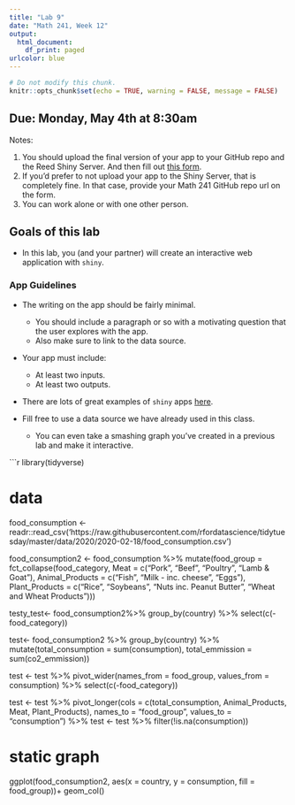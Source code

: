```yaml
---
title: "Lab 9"
date: "Math 241, Week 12"
output:
  html_document:
    df_print: paged
urlcolor: blue
---
```


```r
# Do not modify this chunk.
knitr::opts_chunk$set(echo = TRUE, warning = FALSE, message = FALSE)


```


## Due: Monday, May 4th at 8:30am

Notes:

1. You should upload the final version of your app to your GitHub repo and the Reed Shiny Server.  And then fill out [this form](https://forms.gle/PndawcjwSHHCrWP26).
1. If you'd prefer to not upload your app to the Shiny Server, that is completely fine.  In that case, provide your Math 241 GitHub repo url on the form. 
1. You can work alone or with one other person.

 




## Goals of this lab

* In this lab, you (and your partner) will create an interactive web application with `shiny`.  


### App Guidelines


* The writing on the app should be fairly minimal.  
    + You should include a paragraph or so with a motivating question that the user explores with the app.  
    + Also make sure to link to the data source.

* Your app must include:
    + At least two inputs.
    + At least two outputs.
    

* There are lots of great examples of `shiny` apps [here](https://shiny.rstudio.com/gallery/).  

* Fill free to use a data source we have already used in this class.  
    + You can even take a smashing graph you've created in a previous lab and make it interactive.
    
```r
library(tidyverse)

# data 
food_consumption <- readr::read_csv('https://raw.githubusercontent.com/rfordatascience/tidytuesday/master/data/2020/2020-02-18/food_consumption.csv')


food_consumption2 <- food_consumption %>%
  mutate(food_group = fct_collapse(food_category, 
                                   Meat = c("Pork", "Beef", "Poultry", "Lamb & Goat"), 
                                   Animal_Products = c("Fish", "Milk - inc. cheese", "Eggs"), 
                                   Plant_Products = c("Rice", 
                                                      "Soybeans",
                                                      "Nuts inc. Peanut Butter",
                                                      "Wheat and Wheat Products"))) 


testy_test<- food_consumption2%>%
  group_by(country) %>%
  select(c(-food_category)) 
  

test<- food_consumption2 %>% 
  group_by(country) %>%
  mutate(total_consumption = sum(consumption), 
         total_emmission = sum(co2_emmission))


test <- test %>% pivot_wider(names_from = food_group, values_from = consumption) %>%
  select(c(-food_category))


test <- test %>% pivot_longer(cols = c(total_consumption, Animal_Products, Meat, Plant_Products), 
                              names_to = "food_group", 
                              values_to = "consumption") %>%
 test <- test %>% filter(!is.na(consumption))


# static graph 


ggplot(food_consumption2, aes(x = country, y = consumption, fill = food_group))+ 
  geom_col()


